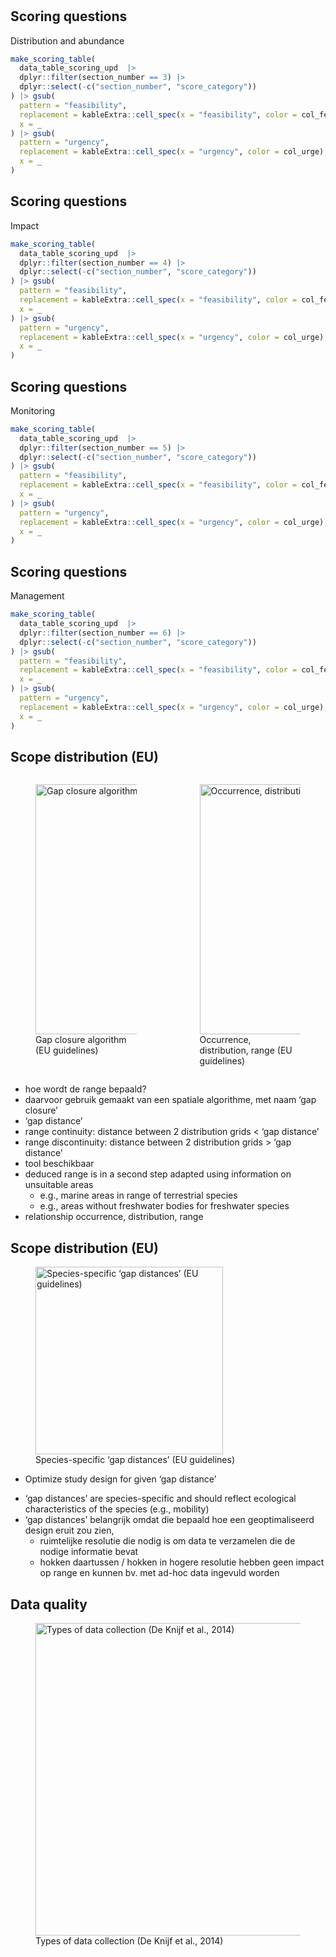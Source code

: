 #  

## Scoring questions

Distribution and abundance


```r

make_scoring_table(
  data_table_scoring_upd  |>
  dplyr::filter(section_number == 3) |>
  dplyr::select(-c("section_number", "score_category")) 
) |> gsub(
  pattern = "feasibility",
  replacement = kableExtra::cell_spec(x = "feasibility", color = col_feas),
  x = _
) |> gsub(
  pattern = "urgency",
  replacement = kableExtra::cell_spec(x = "urgency", color = col_urge),
  x = _
)

```



## Scoring questions

Impact


```r

make_scoring_table(
  data_table_scoring_upd  |>
  dplyr::filter(section_number == 4) |>
  dplyr::select(-c("section_number", "score_category")) 
) |> gsub(
  pattern = "feasibility",
  replacement = kableExtra::cell_spec(x = "feasibility", color = col_feas),
  x = _
) |> gsub(
  pattern = "urgency",
  replacement = kableExtra::cell_spec(x = "urgency", color = col_urge),
  x = _
)

```


## Scoring questions

Monitoring 


```r

make_scoring_table(
  data_table_scoring_upd  |>
  dplyr::filter(section_number == 5) |>
  dplyr::select(-c("section_number", "score_category")) 
) |> gsub(
  pattern = "feasibility",
  replacement = kableExtra::cell_spec(x = "feasibility", color = col_feas),
  x = _
) |> gsub(
  pattern = "urgency",
  replacement = kableExtra::cell_spec(x = "urgency", color = col_urge),
  x = _
)

```

## Scoring questions

Management


```r

make_scoring_table(
  data_table_scoring_upd  |>
  dplyr::filter(section_number == 6) |>
  dplyr::select(-c("section_number", "score_category")) 
) |> gsub(
  pattern = "feasibility",
  replacement = kableExtra::cell_spec(x = "feasibility", color = col_feas),
  x = _
) |> gsub(
  pattern = "urgency",
  replacement = kableExtra::cell_spec(x = "urgency", color = col_urge),
  x = _
)

```




## Scope distribution (EU)


:::: {.columns}

::: {.column width="50%"}

![Gap closure algorithm (EU guidelines)](media/EU_habitatdir_guidelines_fig4.svg){height=400}

:::

::: {.column width="50%"}

![Occurrence, distribution, range (EU guidelines)](media/EU_habitatdir_guidelines_fig3.svg){height=400}

:::

::::


::: {.notes}
- hoe wordt de range bepaald?
- daarvoor gebruik gemaakt van een spatiale algorithme, met naam 'gap closure'
- 'gap distance'
- range continuity: distance between 2 distribution grids < 'gap distance'
- range discontinuity: distance between 2 distribution grids > 'gap distance'
- tool beschikbaar
- deduced range is in a second step adapted using information on unsuitable areas 
  - e.g., marine areas in range of terrestrial species
  - e.g., areas without freshwater bodies for freshwater species
- relationship occurrence, distribution, range

:::



## Scope distribution (EU)


![Species-specific 'gap distances' (EU guidelines)](media/EU_habitatdir_guidelines_tab7.svg){height=300}

- Optimize study design for given 'gap distance'

::: {.notes}
- 'gap distances' are species-specific and should reflect ecological characteristics of the species (e.g., mobility)
- 'gap distances' belangrijk omdat die bepaald hoe een geoptimaliseerd design eruit zou zien,
    - ruimtelijke resolutie die nodig is om data te verzamelen die de nodige informatie bevat
    - hokken daartussen / hokken in hogere resolutie hebben geen impact op range en kunnen bv. met ad-hoc data ingevuld worden

:::


## Data quality

![Types of data collection (De Knijf et al., 2014)](media/dataquality.svg){height=500}



